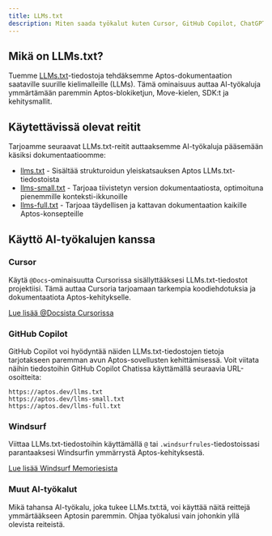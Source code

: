 ```yaml
---
title: LLMs.txt
description: Miten saada työkalut kuten Cursor, GitHub Copilot, ChatGPT ja Claude ymmärtämään Aptos-dokumentaation.
---
```


## Mikä on LLMs.txt?

Tuemme [LLMs.txt](https://llmstxt.org/)-tiedostoja tehdäksemme Aptos-dokumentaation saataville suurille kielimalleille (LLMs). Tämä ominaisuus auttaa AI-työkaluja ymmärtämään paremmin Aptos-blokiketjun, Move-kielen, SDK:t ja kehitysmallit.

## Käytettävissä olevat reitit

Tarjoamme seuraavat LLMs.txt-reitit auttaaksemme AI-työkaluja pääsemään käsiksi dokumentaatioomme:

- [llms.txt](/llms.txt) - Sisältää strukturoidun yleiskatsauksen Aptos LLMs.txt-tiedostoista
- [llms-small.txt](/llms-small.txt) - Tarjoaa tiivistetyn version dokumentaatiosta, optimoituna pienemmille konteksti-ikkunoille
- [llms-full.txt](/llms-full.txt) - Tarjoaa täydellisen ja kattavan dokumentaation kaikille Aptos-konsepteille

## Käyttö AI-työkalujen kanssa

### Cursor

Käytä `@Docs`-ominaisuutta Cursorissa sisällyttääksesi LLMs.txt-tiedostot projektiisi. Tämä auttaa Cursoria tarjoamaan tarkempia koodiehdotuksia ja dokumentaatiota Aptos-kehitykselle.

[Lue lisää @Docsista Cursorissa](https://docs.cursor.com/context/@-symbols/@-docs)

### GitHub Copilot

GitHub Copilot voi hyödyntää näiden LLMs.txt-tiedostojen tietoja tarjotakseen paremman avun Aptos-sovellusten kehittämisessä. Voit viitata näihin tiedostoihin GitHub Copilot Chatissa käyttämällä seuraavia URL-osoitteita:

```
https://aptos.dev/llms.txt
https://aptos.dev/llms-small.txt
https://aptos.dev/llms-full.txt
```

### Windsurf

Viittaa LLMs.txt-tiedostoihin käyttämällä `@` tai `.windsurfrules`-tiedostoissasi parantaaksesi Windsurfin ymmärrystä Aptos-kehityksestä.

[Lue lisää Windsurf Memoriesista](https://docs.codeium.com/windsurf/memories#memories-and-rules)

### Muut AI-työkalut

Mikä tahansa AI-työkalu, joka tukee LLMs.txt:tä, voi käyttää näitä reittejä ymmärtääkseen Aptosin paremmin. Ohjaa työkalusi vain johonkin yllä olevista reiteistä.
